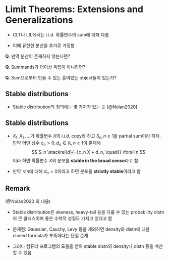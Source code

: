 # Limit Theorems: Extensions and Generalizations {.limext}

```{=html}
<!--
Gut책 9장
-->
```
-   CLT나 LIL에서는 i.i.d. 확률변수의 sum에 대해 다룸

-   이때 유한한 분산을 추가로 가정함

**Q**. 만약 분산이 존재하지 않는다면?

**Q**. Summands가 더이상 독립이 아니라면?

**Q**. Sum으로부터 만들 수 있는 흥미있는 object들이 있는가?

## Stable distributions

-   Stable distribution의 정의에는 몇 가지가 있는 듯 [@Nolan2020]

::: {#def-stabledistn}
## Stable distributions

```{=html}
<!--
Gut책 9.1.1
-->
```
-   $X_1, X_2, \ldots$가 확률변수 $X$의 i.i.d. copy라 하고 $S_n, n\geq 1$을 partial sum이라 하자. 만약 어떤 상수 $c_n > 0, d_n \in \mathbb{R}, n\geq 1$이 존재해 $$
    S_n \stackrel{d}{=}c_n X + d_n, \quad{} \forall n
    $$ 이라 하면 확률변수 $X$의 분포를 **stable in the broad sense**라고 함

-   만약 $\forall n$에 대해 $d_n = 0$이라고 하면 분포를 **strictly stable**이라고 함
:::

::: callout-tip
## Remark

(@Nolan2020 의 내용)

-   Stable distribution은 skeness, heavy-tail 등을 다룰 수 있는 probability distn의 큰 클래스이며 좋은 수학적 성질도 가지고 있다고 함

-   문제점: Gaussian, Cauchy, Levy 등을 제외하면 density와 distn에 대한 closed formula가 부족하다는 단점 존재

-   그러나 컴퓨터 프로그램의 도움을 받아 stable distn의 density나 distn 등을 계산할 수 있음
:::
